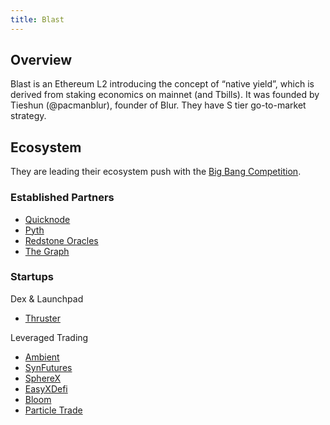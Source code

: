 ```yaml
---
title: Blast
---
```


## Overview

Blast is an Ethereum L2 introducing the concept of "native yield", which is derived from staking economics on mainnet (and Tbills). It was founded by Tieshun (@pacmanblur), founder of Blur. They have S tier go-to-market strategy.

## Ecosystem

They are leading their ecosystem push with the [Big Bang Competition](https://blast.io/en/bigbang).

### Established Partners

- [Quicknode](https://twitter.com/QuickNode/status/1747325398172762180)
- [Pyth](https://twitter.com/PythNetwork/status/1747327614006571116)
- [Redstone Oracles](https://twitter.com/redstone_defi/status/1747650159344066691)
- [The Graph](https://twitter.com/graphprotocol/status/1747606921329131906)

### Startups

Dex & Launchpad

- [Thruster](https://twitter.com/ThrusterFi/status/1747408111076340018)

Leveraged Trading

- [Ambient](https://twitter.com/ambient_finance/status/1747665083172610514)
- [SynFutures](https://twitter.com/SynFuturesDefi/status/1747650087335911749)
- [SphereX](https://twitter.com/SphereX_XYZ/status/1747399947920478309)
- [EasyXDefi](https://twitter.com/EasyXdefi/status/1748267973310374213)
- [Bloom](https://twitter.com/BloomOnBlast/status/1749431830930129242)
- [Particle Trade](https://twitter.com/particle_trade)